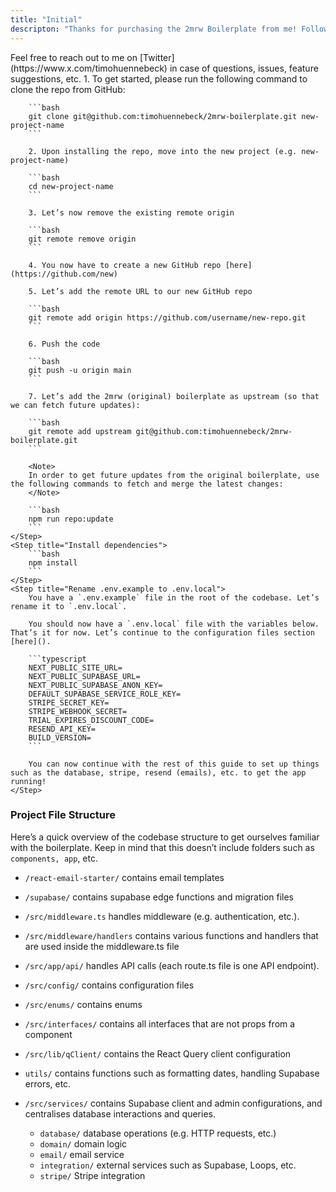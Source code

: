```yaml
---
title: "Initial"
descripton: "Thanks for purchasing the 2mrw Boilerplate from me! Follow along to get the app up and running in 10-15 minutes!"
---
```


<Info>
    Feel free to reach out to me on [Twitter](https://www.x.com/timohuennebeck) in case of
    questions, issues, feature suggestions, etc.
</Info>

<Steps>
    <Step title="Clone The Boilerplate From GitHub">
        1. To get started, please run the following command to clone the repo from GitHub:

        ```bash
        git clone git@github.com:timohuennebeck/2mrw-boilerplate.git new-project-name
        ```

        2. Upon installing the repo, move into the new project (e.g. new-project-name)

        ```bash
        cd new-project-name
        ```

        3. Let’s now remove the existing remote origin

        ```bash
        git remote remove origin
        ```

        4. You now have to create a new GitHub repo [here](https://github.com/new)

        5. Let’s add the remote URL to our new GitHub repo

        ```bash
        git remote add origin https://github.com/username/new-repo.git
        ```

        6. Push the code

        ```bash
        git push -u origin main
        ```

        7. Let’s add the 2mrw (original) boilerplate as upstream (so that we can fetch future updates):

        ```bash
        git remote add upstream git@github.com:timohuennebeck/2mrw-boilerplate.git
        ```

        <Note>
        In order to get future updates from the original boilerplate, use the following commands to fetch and merge the latest changes:
        </Note>

        ```bash
        npm run repo:update
        ```
    </Step>
    <Step title="Install dependencies">
        ```bash
        npm install
        ```
    </Step>
    <Step title="Rename .env.example to .env.local">
        You have a `.env.example` file in the root of the codebase. Let’s rename it to `.env.local`.

        You should now have a `.env.local` file with the variables below. That’s it for now. Let’s continue to the configuration files section [here]().

        ```typescript
        NEXT_PUBLIC_SITE_URL=
        NEXT_PUBLIC_SUPABASE_URL=
        NEXT_PUBLIC_SUPABASE_ANON_KEY=
        DEFAULT_SUPABASE_SERVICE_ROLE_KEY=
        STRIPE_SECRET_KEY=
        STRIPE_WEBHOOK_SECRET=
        TRIAL_EXPIRES_DISCOUNT_CODE=
        RESEND_API_KEY=
        BUILD_VERSION=
        ```

        You can now continue with the rest of this guide to set up things such as the database, stripe, resend (emails), etc. to get the app running!
    </Step>

</Steps>

### Project File Structure

Here’s a quick overview of the codebase structure to get ourselves familiar with the boilerplate. Keep in mind that this doesn’t include folders such as `components, app`, etc.

-   `/react-email-starter/` contains email templates

-   `/supabase/` contains supabase edge functions and migration files

-   `/src/middleware.ts` handles middleware (e.g. authentication, etc.).

-   `/src/middleware/handlers` contains various functions and handlers that are used inside the middleware.ts file

-   `/src/app/api/` handles API calls (each route.ts file is one API endpoint).

-   `/src/config/` contains configuration files

-   `/src/enums/` contains enums

-   `/src/interfaces/` contains all interfaces that are not props from a component

-   `/src/lib/qClient/` contains the React Query client configuration

-   `utils/` contains functions such as formatting dates, handling Supabase errors, etc.

-   `/src/services/` contains Supabase client and admin configurations, and centralises database interactions and queries.

    -   `database/` database operations (e.g. HTTP requests, etc.)
    -   `domain/` domain logic
    -   `email/` email service
    -   `integration/` external services such as Supabase, Loops, etc.
    -   `stripe/` Stripe integration
